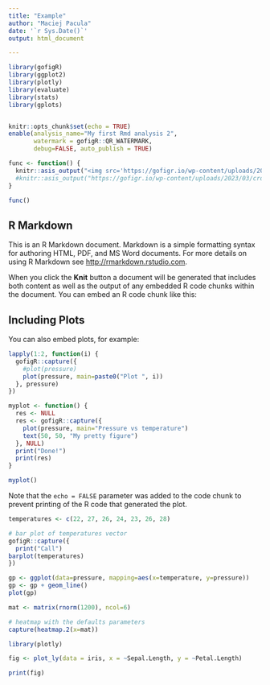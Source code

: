 ```yaml
---
title: "Example"
author: "Maciej Pacula"
date: '`r Sys.Date()`'
output: html_document

---
```


```r
library(gofigR)
library(ggplot2)
library(plotly)
library(evaluate)
library(stats)
library(gplots)


knitr::opts_chunk$set(echo = TRUE)
enable(analysis_name="My first Rmd analysis 2",
       watermark = gofigR::QR_WATERMARK,
       debug=FALSE, auto_publish = TRUE)
```

```r
func <- function() {
  knitr::asis_output("<img src='https://gofigr.io/wp-content/uploads/2023/03/cropped-GoFigr-500-%C3%97-200-px-1500-%C3%97-340-px-1-2-300x78.png'/><img src='https://gofigr.io/wp-content/uploads/2023/03/cropped-GoFigr-500-%C3%97-200-px-1500-%C3%97-340-px-1-2-300x78.png'/>")
  #knitr::asis_output("https://gofigr.io/wp-content/uploads/2023/03/cropped-GoFigr-500-%C3%97-200-px-1500-%C3%97-340-px-1-2-300x78.png")
}

func()
```

## R Markdown

This is an R Markdown document. Markdown is a simple formatting syntax for authoring HTML, PDF, and MS Word documents. For more details on using R Markdown see <http://rmarkdown.rstudio.com>.

When you click the **Knit** button a document will be generated that includes both content as well as the output of any embedded R code chunks within the document. You can embed an R code chunk like this:


## Including Plots

You can also embed plots, for example:


```r
lapply(1:2, function(i) {
  gofigR::capture({
    #plot(pressure)
    plot(pressure, main=paste0("Plot ", i))
  }, pressure)
})
```


```r
myplot <- function() {
  res <- NULL
  res <- gofigR::capture({
    plot(pressure, main="Pressure vs temperature")
    text(50, 50, "My pretty figure")
  }, NULL)
  print("Done!")
  print(res)
}

myplot()
```

Note that the `echo = FALSE` parameter was added to the code chunk to prevent printing of the R code that generated the plot.

```r
temperatures <- c(22, 27, 26, 24, 23, 26, 28)

# bar plot of temperatures vector
gofigR::capture({
  print("Call")
barplot(temperatures)
})
```

```r
gp <- ggplot(data=pressure, mapping=aes(x=temperature, y=pressure))
gp <- gp + geom_line()
plot(gp)
```

```r
mat <- matrix(rnorm(1200), ncol=6)

# heatmap with the defaults parameters
capture(heatmap.2(x=mat))
```


```r
library(plotly)

fig <- plot_ly(data = iris, x = ~Sepal.Length, y = ~Petal.Length)

print(fig)
```
